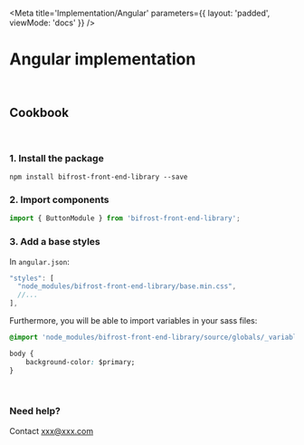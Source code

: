 
<Meta
    title='Implementation/Angular'
    parameters={{ layout: 'padded', viewMode: 'docs' }}
/>

# Angular implementation

<br/>

## Cookbook

<br/>

### 1. Install the package
```Shell
npm install bifrost-front-end-library --save
```

### 2. Import components
```js
import { ButtonModule } from 'bifrost-front-end-library';
```

### 3. Add a base styles
In `angular.json`:
```js
"styles": [
  "node_modules/bifrost-front-end-library/base.min.css",
  //...
],
```
Furthermore, you will be able to import variables in your sass files:
```css
@import 'node_modules/bifrost-front-end-library/source/globals/_variables.scss'

body {
    background-color: $primary;
}
```

<br/>

### Need help?
Contact xxx@xxx.com